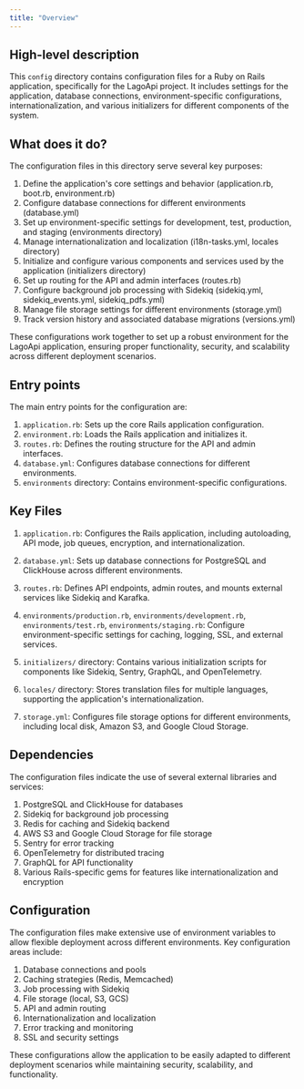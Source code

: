 ```yaml
---
title: "Overview"
---
```


## High-level description
This `config` directory contains configuration files for a Ruby on Rails application, specifically for the LagoApi project. It includes settings for the application, database connections, environment-specific configurations, internationalization, and various initializers for different components of the system.

## What does it do?
The configuration files in this directory serve several key purposes:

1. Define the application's core settings and behavior (application.rb, boot.rb, environment.rb)
2. Configure database connections for different environments (database.yml)
3. Set up environment-specific settings for development, test, production, and staging (environments directory)
4. Manage internationalization and localization (i18n-tasks.yml, locales directory)
5. Initialize and configure various components and services used by the application (initializers directory)
6. Set up routing for the API and admin interfaces (routes.rb)
7. Configure background job processing with Sidekiq (sidekiq.yml, sidekiq_events.yml, sidekiq_pdfs.yml)
8. Manage file storage settings for different environments (storage.yml)
9. Track version history and associated database migrations (versions.yml)

These configurations work together to set up a robust environment for the LagoApi application, ensuring proper functionality, security, and scalability across different deployment scenarios.

## Entry points
The main entry points for the configuration are:

1. `application.rb`: Sets up the core Rails application configuration.
2. `environment.rb`: Loads the Rails application and initializes it.
3. `routes.rb`: Defines the routing structure for the API and admin interfaces.
4. `database.yml`: Configures database connections for different environments.
5. `environments` directory: Contains environment-specific configurations.

## Key Files

1. `application.rb`: Configures the Rails application, including autoloading, API mode, job queues, encryption, and internationalization.

2. `database.yml`: Sets up database connections for PostgreSQL and ClickHouse across different environments.

3. `routes.rb`: Defines API endpoints, admin routes, and mounts external services like Sidekiq and Karafka.

4. `environments/production.rb`, `environments/development.rb`, `environments/test.rb`, `environments/staging.rb`: Configure environment-specific settings for caching, logging, SSL, and external services.

5. `initializers/` directory: Contains various initialization scripts for components like Sidekiq, Sentry, GraphQL, and OpenTelemetry.

6. `locales/` directory: Stores translation files for multiple languages, supporting the application's internationalization.

7. `storage.yml`: Configures file storage options for different environments, including local disk, Amazon S3, and Google Cloud Storage.

## Dependencies
The configuration files indicate the use of several external libraries and services:

1. PostgreSQL and ClickHouse for databases
2. Sidekiq for background job processing
3. Redis for caching and Sidekiq backend
4. AWS S3 and Google Cloud Storage for file storage
5. Sentry for error tracking
6. OpenTelemetry for distributed tracing
7. GraphQL for API functionality
8. Various Rails-specific gems for features like internationalization and encryption

## Configuration
The configuration files make extensive use of environment variables to allow flexible deployment across different environments. Key configuration areas include:

1. Database connections and pools
2. Caching strategies (Redis, Memcached)
3. Job processing with Sidekiq
4. File storage (local, S3, GCS)
5. API and admin routing
6. Internationalization and localization
7. Error tracking and monitoring
8. SSL and security settings

These configurations allow the application to be easily adapted to different deployment scenarios while maintaining security, scalability, and functionality.